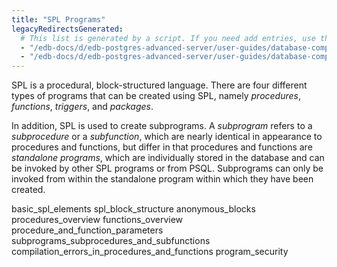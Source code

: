 ```yaml
---
title: "SPL Programs"
legacyRedirectsGenerated:
  # This list is generated by a script. If you need add entries, use the `legacyRedirects` key.
  - "/edb-docs/d/edb-postgres-advanced-server/user-guides/database-compatibility-for-oracle-developers-guide/9.6/Database_Compatibility_for_Oracle_Developers_Guide_v9.6.1.049.html"
  - "/edb-docs/d/edb-postgres-advanced-server/user-guides/database-compatibility-for-oracle-developers-guide/9.5/Database_Compatibility_for_Oracle_Developers_Guide.1.143.html"
---
```


<div id="spl_programs" class="registered_link"></div>

SPL is a procedural, block-structured language. There are four different types of programs that can be created using SPL, namely *procedures*, *functions*, *triggers*, and *packages*.

In addition, SPL is used to create subprograms. A *subprogram* refers to a *subprocedure* or a *subfunction*, which are nearly identical in appearance to procedures and functions, but differ in that procedures and functions are *standalone programs*, which are individually stored in the database and can be invoked by other SPL programs or from PSQL. Subprograms can only be invoked from within the standalone program within which they have been created.

<div class="toctree" maxdepth="3">

basic_spl_elements spl_block_structure anonymous_blocks procedures_overview functions_overview procedure_and_function_parameters subprograms_subprocedures_and_subfunctions compilation_errors_in_procedures_and_functions program_security

</div>

